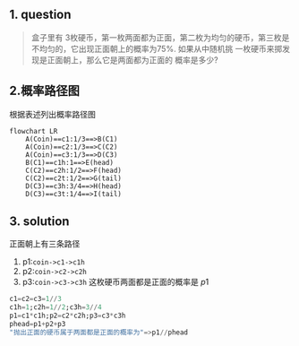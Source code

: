 ## 1. question
> 盒子里有 3枚硬币，第一枚两面都为正面，第二枚为均匀的硬币，第三枚是不均匀的，它出现正面朝上的概率为75%.
> 如果从中随机挑 一枚硬币来掷发现是正面朝上，那么它是两面都为正面的 概率是多少?

## 2.概率路径图
根据表述列出概率路径图

```mermaid
flowchart LR
    A(Coin)==c1:1/3==>B(C1)
    A(Coin)==c2:1/3==>C(C2)
    A(Coin)==c3:1/3==>D(C3)
    B(C1)==c1h:1==>E(head)
    C(C2)==c2h:1/2==>F(head)
    C(C2)==c2t:1/2==>G(tail)
    D(C3)==c3h:3/4==>H(head)
    D(C3)==c3t:1/4==>I(tail)
```

## 3. solution
正面朝上有三条路径

1. p1:`coin->c1->c1h`
2. p2:`coin->c2->c2h`
3. p3:`coin->c3->c3h`
这枚硬币两面都是正面的概率是 $p1$

```julia
c1=c2=c3=1//3
c1h=1;c2h=1//2;c3h=3//4
p1=c1*c1h;p2=c2*c2h;p3=c3*c3h 
phead=p1+p2+p3
"抛出正面的硬币属于两面都是正面的概率为"=>p1//phead
```